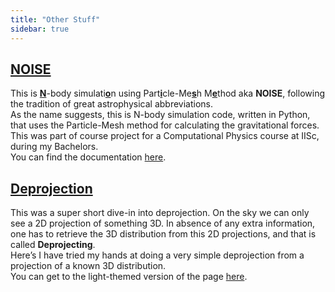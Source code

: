 ```yaml
---
title: "Other Stuff"
sidebar: true
---
```


## [NOISE](https://github.com/HiteshKishoreDas/NOISE)
This is <u>**N**</u>-body simulati<u>**o**</u>n using Part<u>**i**</u>cle-Me<u>**s**</u>h M<u>**e**</u>thod aka **NOISE**, following the tradition of great astrophysical abbreviations.   
As the name suggests, this is N-body simulation code, written in Python, that uses the Particle-Mesh method for calculating the gravitational forces.   
This was part of course project for a Computational Physics course at IISc, during my Bachelors.    
You can find the documentation [here](https://hiteshkishoredas.github.io/NOISE/Documentation_v0.1.pdf).

## [Deprojection](https://hiteshkishoredas.github.io/Deprojection/deprojection_dark.html)
This was a super short dive-in into deprojection.
On the sky we can only see a 2D projection of something 3D. In absence of any extra information, one has to retrieve the 3D distribution from this 2D projections, and that is called **Deprojecting**.   
Here's I have tried my hands at doing a very simple deprojection from a projection of a known 3D distribution.     
You can get to the light-themed version of the page [here](https://hiteshkishoredas.github.io/Deprojection/deprojection_light.html).

